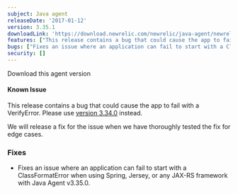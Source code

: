 ```yaml
---
subject: Java agent
releaseDate: '2017-01-12'
version: 3.35.1
downloadLink: 'https://download.newrelic.com/newrelic/java-agent/newrelic-agent/3.35.1'
features: ["This release contains a bug that could cause the app to fail with a VerifyError. It is not advised to use this version."]
bugs: ["Fixes an issue where an application can fail to start with a ClassFormatError when using Spring, Jersey, or any JAX-RS framework"]
security: []
---
```

<ButtonGroup>
  <ButtonLink
    role="button"
    to="https://download.newrelic.com/newrelic/java-agent/newrelic-agent/3.35.1/"
    variant="primary"
  >
    Download this agent version
  </ButtonLink>
</ButtonGroup>

#### Known Issue

This release contains a bug that could cause the app to fail with a VerifyError. Please use [version 3.34.0](https://docs.newrelic.com/docs/release-notes/agent-release-notes/java-release-notes/java-agent-3340) instead.

We will release a fix for the issue when we have thoroughly tested the fix for edge cases.

### Fixes

* Fixes an issue where an application can fail to start with a ClassFormatError when using Spring, Jersey, or any JAX-RS framework with Java Agent v3.35.0.
